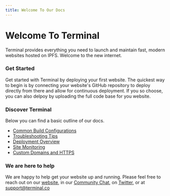 ```yaml
---
title: Welcome To Our Docs
---
```


# Welcome To Terminal 

Terminal provides everything you need to launch and maintain fast, modern websites hosted on IPFS. Welcome to the new internet.

### Get Started

Get started with Terminal by deploying your first website. The quickest way to begin is by connecting your website's GitHub repository to deploy directly from there and allow for continuous deployment. 
If you so choose, you can also delpoy by uploading the full code base for you website.

### Discover Terminal

Below you can find a basic outline of our docs.


- [Common Build Configurations](BuildConfigurations)
- [Troubleshooting Tips](/Troubleshooting)
- [Deployment Overview](/SiteDeploys)
- [Site Monitoring](MonitorSites)
- [Custom Domains and HTTPS](DomainHTTPS)


### We are here to help
We are happy to help get your website up and running. Please feel free to reach out on our [website](https://terminal.co), in our [Community Chat](https://join.slack.com/t/terminal-public/shared_invite/enQtOTM1MjQ3NTExMDU3LTNkYjU1ZGJhZGUyYjgwN2I3OThjY2U5OThlMGY2MGY0OGYxMDI1OWIwMTMwYzViZGY4ZGU0NDA0YmY4ZjVhOTg), on [Twitter](https://twitter.com/terminaldotco), or at support@terminal.co 
